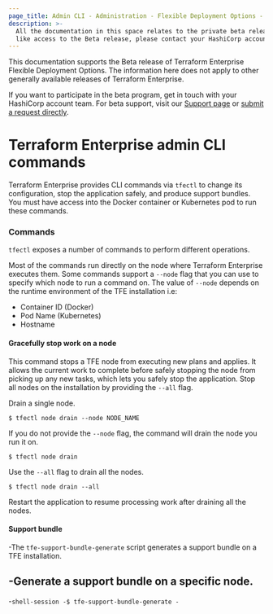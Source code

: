 ```yaml
---
page_title: Admin CLI - Administration - Flexible Deployment Options - Terraform Enterprise
description: >-
  All the documentation in this space relates to the private beta release of Terraform Enterprise Flexible Deployment Options. If you would
  like access to the Beta release, please contact your HashiCorp account team.
---
```


<Note title="Beta Documentation">
  This documentation supports the Beta release of Terraform Enterprise Flexible Deployment Options. The information here does not apply to other generally available releases of Terraform Enterprise. 
<br/>

  If you want to participate in the beta program, get in touch with your HashiCorp account team. For beta support, visit our [Support page](/terraform/enterprise/flexible-deployments-beta/admin/support) or [submit a request directly](https://support.hashicorp.com).
</Note>

# Terraform Enterprise admin CLI commands

Terraform Enterprise provides CLI commands via `tfectl` to change its configuration, stop the application safely, and produce support bundles. You must have access into the Docker container or Kubernetes pod to run these commands.

### Commands

`tfectl` exposes a number of commands to perform different operations.

Most of the commands run directly on the node where Terraform Enterprise executes them. Some commands support a `--node` flag that you can use to specify which node to run a command on. The value of `--node` depends on the runtime environment of the TFE installation i.e:
- Container ID (Docker)
- Pod Name (Kubernetes)
- Hostname

#### Gracefully stop work on a node

This command stops a TFE node from executing new plans and applies. It allows the current work to complete before safely stopping the node from picking up any new tasks, which lets you safely stop the application. Stop all nodes on the installation by providing the `--all` flag.

Drain a single node.

```shell-session
$ tfectl node drain --node NODE_NAME
```

If you do not provide the `--node` flag, the command will drain the node you run it on.

```shell-session
$ tfectl node drain
```

Use the `--all` flag to drain all the nodes.

```shell-session
$ tfectl node drain --all
```

Restart the application to resume processing work after draining all the nodes.

#### Support bundle

-The `tfe-support-bundle-generate` script generates a support bundle on a TFE installation.

-Generate a support bundle on a specific node.
-
-```shell-session
-$ tfe-support-bundle-generate
-```
